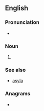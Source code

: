 ==English==

===Pronunciation===
* {{IPA|/əˈsaɪləmz/|lang=en}}

===Noun===
{{head|en|noun plural form}}

# {{plural of|asylum|lang=en}}

===See also===
* [[asyla#English|asyla]]

===Anagrams===
* {{anagrams|en|alyssum}}